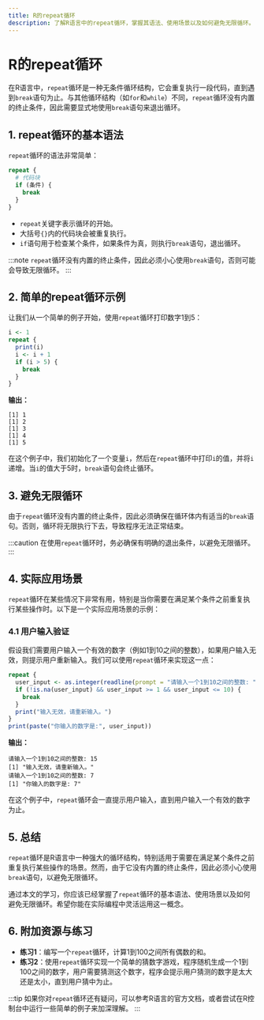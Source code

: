 ```yaml
---
title: R的repeat循环
description: 了解R语言中的repeat循环，掌握其语法、使用场景以及如何避免无限循环。
---
```


# R的repeat循环

在R语言中，`repeat`循环是一种无条件循环结构，它会重复执行一段代码，直到遇到`break`语句为止。与其他循环结构（如`for`和`while`）不同，`repeat`循环没有内置的终止条件，因此需要显式地使用`break`语句来退出循环。

## 1. repeat循环的基本语法

`repeat`循环的语法非常简单：

```r
repeat {
  # 代码块
  if (条件) {
    break
  }
}
```

- `repeat`关键字表示循环的开始。
- 大括号`{}`内的代码块会被重复执行。
- `if`语句用于检查某个条件，如果条件为真，则执行`break`语句，退出循环。

:::note
`repeat`循环没有内置的终止条件，因此必须小心使用`break`语句，否则可能会导致无限循环。
:::

## 2. 简单的repeat循环示例

让我们从一个简单的例子开始，使用`repeat`循环打印数字1到5：

```r
i <- 1
repeat {
  print(i)
  i <- i + 1
  if (i > 5) {
    break
  }
}
```

**输出：**

```
[1] 1
[1] 2
[1] 3
[1] 4
[1] 5
```

在这个例子中，我们初始化了一个变量`i`，然后在`repeat`循环中打印`i`的值，并将`i`递增。当`i`的值大于5时，`break`语句会终止循环。

## 3. 避免无限循环

由于`repeat`循环没有内置的终止条件，因此必须确保在循环体内有适当的`break`语句。否则，循环将无限执行下去，导致程序无法正常结束。

:::caution
在使用`repeat`循环时，务必确保有明确的退出条件，以避免无限循环。
:::

## 4. 实际应用场景

`repeat`循环在某些情况下非常有用，特别是当你需要在满足某个条件之前重复执行某些操作时。以下是一个实际应用场景的示例：

### 4.1 用户输入验证

假设我们需要用户输入一个有效的数字（例如1到10之间的整数），如果用户输入无效，则提示用户重新输入。我们可以使用`repeat`循环来实现这一点：

```r
repeat {
  user_input <- as.integer(readline(prompt = "请输入一个1到10之间的整数: "))
  if (!is.na(user_input) && user_input >= 1 && user_input <= 10) {
    break
  }
  print("输入无效，请重新输入。")
}
print(paste("你输入的数字是:", user_input))
```

**输出：**

```
请输入一个1到10之间的整数: 15
[1] "输入无效，请重新输入。"
请输入一个1到10之间的整数: 7
[1] "你输入的数字是: 7"
```

在这个例子中，`repeat`循环会一直提示用户输入，直到用户输入一个有效的数字为止。

## 5. 总结

`repeat`循环是R语言中一种强大的循环结构，特别适用于需要在满足某个条件之前重复执行某些操作的场景。然而，由于它没有内置的终止条件，因此必须小心使用`break`语句，以避免无限循环。

通过本文的学习，你应该已经掌握了`repeat`循环的基本语法、使用场景以及如何避免无限循环。希望你能在实际编程中灵活运用这一概念。

## 6. 附加资源与练习

- **练习1**：编写一个`repeat`循环，计算1到100之间所有偶数的和。
- **练习2**：使用`repeat`循环实现一个简单的猜数字游戏，程序随机生成一个1到100之间的数字，用户需要猜测这个数字，程序会提示用户猜测的数字是太大还是太小，直到用户猜中为止。

:::tip
如果你对`repeat`循环还有疑问，可以参考R语言的官方文档，或者尝试在R控制台中运行一些简单的例子来加深理解。
:::